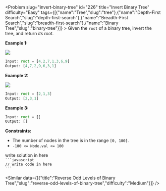 
<Problem slug="invert-binary-tree" id="226" title="Invert Binary Tree" difficulty="Easy" tags={[{"name":"Tree","slug":"tree"},{"name":"Depth-First Search","slug":"depth-first-search"},{"name":"Breadth-First Search","slug":"breadth-first-search"},{"name":"Binary Tree","slug":"binary-tree"}]} >
    Given the `root` of a binary tree, invert the tree, and return _its root_.

**Example 1:**

![](https://assets.leetcode.com/uploads/2021/03/14/invert1-tree.jpg)
```javascript 
Input: root = [4,2,7,1,3,6,9]
Output: [4,7,2,9,6,3,1]
```

**Example 2:**

![](https://assets.leetcode.com/uploads/2021/03/14/invert2-tree.jpg)
```javascript 
Input: root = [2,1,3]
Output: [2,3,1]
```

**Example 3:**

```javascript 
Input: root = []
Output: []
```

**Constraints:**

*   The number of nodes in the tree is in the range `[0, 100]`.
*   `-100 <= Node.val <= 100`
</Problem >

<Solution>
write solution in here
</Solution>

<Code>
```javascript
// write code in here
```
</Code>

<Similar data={[{"title":"Reverse Odd Levels of Binary Tree","slug":"reverse-odd-levels-of-binary-tree","difficulty":"Medium"}]} />
